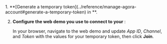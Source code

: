 
<Poc3 />
<PlatformWrapper platform="react-native, electron, flutter, windows, unreal">
1. **[Generate a temporary token](../reference/manage-agora-account#generate-a-temporary-token) in <Vg k="CONSOLE" />**.

2. **Configure the web demo you use to connect to your <Vpl k="CLIENT"/>**:

    In your browser, navigate to the <Link target="_blank" to="{{Global.DEMO_BASIC_VIDEO_CALL_URL}}"><Vg
    k="COMPANY"/> web demo</Link> and update _App ID_, _Channel_, and _Token_ with the values for your temporary token, then click **Join**.
</PlatformWrapper>
<ReactNative />
<Electron />
<Flutter />
<Windows/>
<Unreal />
